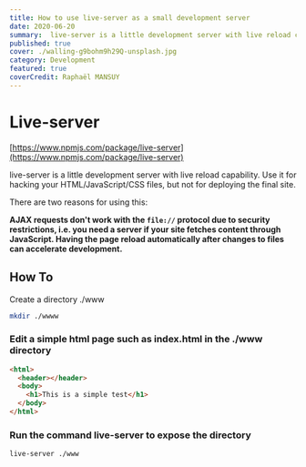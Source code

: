 ```yaml
---
title: How to use live-server as a small development server
date: 2020-06-20
summary:  live-server is a little development server with live reload capability. It can be used it for hacking your HTML/JavaScript/CSS files, but not for deploying the final site
published: true
cover: ./walling-g9bohm9h29Q-unsplash.jpg
category: Development
featured: true
coverCredit: Raphaël MANSUY
---
```


# Live-server

[https://www.npmjs.com/package/live-server](https://www.npmjs.com/package/live-server)

live-server is a little development server with live reload capability. Use it for hacking your HTML/JavaScript/CSS files, but not for deploying the final site.

There are two reasons for using this:

**AJAX requests don't work with the `file://` protocol due to security restrictions, i.e. you need a server if your site fetches content through JavaScript. Having the page reload automatically after changes to files can accelerate development.**

## How To

Create a directory ./www 

```bash
mkdir ./wwww
```

### Edit a simple html page such as index.html in the ./www directory

```html
<html>
  <header></header>
  <body>
    <h1>This is a simple test</h1>
  </body>
</html>
```

### Run the command live-server to expose the directory

```bash
live-server ./www

```

